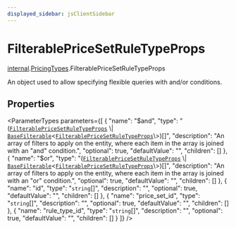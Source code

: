 ```yaml
---
displayed_sidebar: jsClientSidebar
---
```



# FilterablePriceSetRuleTypeProps

[internal](../../internal/modules/admin_discounts.internal.internal-1.mdx).[PricingTypes](../../internal-1/modules/admin_discounts.internal.internal-1.PricingTypes.mdx).FilterablePriceSetRuleTypeProps

An object used to allow specifying flexible queries with and/or conditions.

## Properties

<ParameterTypes parameters={[
  {
    "name": "$and",
    "type": "([`FilterablePriceSetRuleTypeProps`](admin_discounts.internal.internal-1.PricingTypes.FilterablePriceSetRuleTypeProps.mdx) \\| [`BaseFilterable`](../../DAL/interfaces/admin_discounts.internal.internal-1.DAL.BaseFilterable.mdx)<[`FilterablePriceSetRuleTypeProps`](admin_discounts.internal.internal-1.PricingTypes.FilterablePriceSetRuleTypeProps.mdx)\\>)[]",
    "description": "An array of filters to apply on the entity, where each item in the array is joined with an \"and\" condition.",
    "optional": true,
    "defaultValue": "",
    "children": []
  },
  {
    "name": "$or",
    "type": "([`FilterablePriceSetRuleTypeProps`](admin_discounts.internal.internal-1.PricingTypes.FilterablePriceSetRuleTypeProps.mdx) \\| [`BaseFilterable`](../../DAL/interfaces/admin_discounts.internal.internal-1.DAL.BaseFilterable.mdx)<[`FilterablePriceSetRuleTypeProps`](admin_discounts.internal.internal-1.PricingTypes.FilterablePriceSetRuleTypeProps.mdx)\\>)[]",
    "description": "An array of filters to apply on the entity, where each item in the array is joined with an \"or\" condition.",
    "optional": true,
    "defaultValue": "",
    "children": []
  },
  {
    "name": "id",
    "type": "`string`[]",
    "description": "",
    "optional": true,
    "defaultValue": "",
    "children": []
  },
  {
    "name": "price_set_id",
    "type": "`string`[]",
    "description": "",
    "optional": true,
    "defaultValue": "",
    "children": []
  },
  {
    "name": "rule_type_id",
    "type": "`string`[]",
    "description": "",
    "optional": true,
    "defaultValue": "",
    "children": []
  }
]} />
